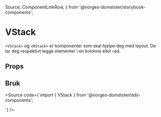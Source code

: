   Source,
  ComponentLinkRow,
} from '@norges-domstoler/storybook-components';

<Meta of={StackStories} />

# VStack

<ComponentLinkRow
  docsHref="https://design.domstol.no/987b33f71/p/8539cc-stack"
  githubHref="https://github.com/domstolene/designsystem/tree/main/packages/components/src/components/Stack"
  storybookHref="https://domstolene.github.io/designsystem/?path=/story/dds-components-layout-primitives-vstack--default"
  withBottomSpacing
/>

`<VStack>` og `<HStack>` er komponenter som skal hjelpe deg med layout.
De lar deg respektivt legge elementer i en kolonne eller rad.

## Props

<Canvas of={StackStories.Default} />
<Controls of={StackStories.Default} />

## Bruk

<Source
  code={`import { VStack } from '@norges-domstoler/dds-components';

<VStack gap="x1">
  <div />
  <div />
  <div />
</VStack>

`} />

